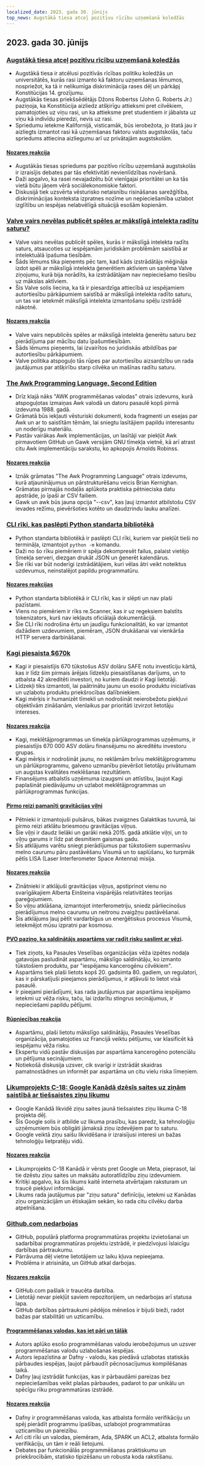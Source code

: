 ```yaml
---
localized_date: 2023. gada 30. jūnijs
top_news: Augstākā tiesa atceļ pozitīvu rīcību uzņemšanā koledžās
---
```


## 2023. gada 30. jūnijs

### [Augstākā tiesa atceļ pozitīvu rīcību uzņemšanā koledžās](https://www.latimes.com/politics/story/2023-06-29/supreme-court-strikes-down-affirmative-action-in-college-admissions)

- Augstākā tiesa ir atcēlusi pozitīvās rīcības politiku koledžās un universitātēs, kurās rasi izmanto kā faktoru uzņemšanas lēmumos, nospriežot, ka tā ir nelikumīga diskriminācija rases dēļ un pārkāpj Konstitūcijas 14. grozījumu.
- Augstākās tiesas priekšsēdētājs Džons Robertss (John G. Roberts Jr.) paziņoja, ka Konstitūcija aizliedz atšķirīgu attieksmi pret cilvēkiem, pamatojoties uz viņu rasi, un ka attieksme pret studentiem ir jābalsta uz viņu kā indivīdu pieredzi, nevis uz rasi.
- Spriedumu ietekme Kalifornijā, visticamāk, būs ierobežota, jo štatā jau ir aizliegts izmantot rasi kā uzņemšanas faktoru valsts augstskolās, taču spriedums attiecina aizliegumu arī uz privātajām augstskolām.

#### [Nozares reakcija](http://news.ycombinator.com/item?id=36520658)

- Augstākās tiesas spriedums par pozitīvo rīcību uzņemšanā augstskolās ir izraisījis debates par tās efektivitāti nevienlīdzības novēršanā.
- Daži apgalvo, ka rasei nevajadzētu būt vienīgajai prioritātei un ka tās vietā būtu jāņem vērā sociālekonomiskie faktori.
- Diskusijā tiek uzsvērta vēsturisko netaisnību risināšanas sarežģītība, diskriminācijas konteksta izpratnes nozīme un nepieciešamība uzlabot izglītību un iespējas nelabvēlīgā situācijā esošām kopienām.

### [Valve vairs nevēlas publicēt spēles ar mākslīgā intelekta radītu saturu?](https://old.reddit.com/r/aigamedev/comments/142j3yt/valve_is_not_willing_to_publish_games_with_ai/)

- Valve vairs nevēlas publicēt spēles, kurās ir mākslīgā intelekta radīts saturs, atsaucoties uz iespējamām juridiskām problēmām saistībā ar intelektuālā īpašuma tiesībām.
- Šāds lēmums tika pieņemts pēc tam, kad kāds izstrādātājs mēģināja izdot spēli ar mākslīgā intelekta ģenerētiem aktīviem un saņēma Valve ziņojumu, kurā bija norādīts, ka izstrādātājam nav nepieciešamo tiesību uz mākslas aktīviem.
- Šis Valve solis liecina, ka tā ir piesardzīga attiecībā uz iespējamiem autortiesību pārkāpumiem saistībā ar mākslīgā intelekta radīto saturu, un tas var ietekmēt mākslīgā intelekta izmantošanu spēļu izstrādē nākotnē.

#### [Nozares reakcija](http://news.ycombinator.com/item?id=36522665)

- Valve vairs nepublicēs spēles ar mākslīgā intelekta ģenerētu saturu bez pierādījuma par mācību datu īpašumtiesībām.
- Šāds lēmums pieņemts, lai izvairītos no juridiskās atbildības par autortiesību pārkāpumiem.
- Valve politika atspoguļo tās rūpes par autortiesību aizsardzību un rada jautājumus par atšķirību starp cilvēka un mašīnas radītu saturu.

### [The Awk Programming Language, Second Edition](https://awk.dev/)

- Drīz klajā nāks "AWK programmēšanas valodas" otrais izdevums, kurā atspoguļotas izmaiņas Awk valodā un datoru pasaulē kopš pirmā izdevuma 1988. gadā.
- Grāmatā būs iekļauti vēsturiski dokumenti, koda fragmenti un esejas par Awk un ar to saistītām tēmām, lai sniegtu lasītājiem papildu interesantu un noderīgu materiālu.
- Pastāv vairākas Awk implementācijas, un lasītāji var piekļūt Awk pirmavotiem GitHub un Gawk versijām GNU tīmekļa vietnē, kā arī atrast citu Awk implementāciju sarakstu, ko apkopojis Arnolds Robinss.

#### [Nozares reakcija](http://news.ycombinator.com/item?id=36517525)

- Iznāk grāmatas "The Awk Programming Language" otrais izdevums, kurā atjauninājumus un pārstrukturēšanu veicis Brian Kernighan.
- Grāmatas pirmajās nodaļās aplūkota praktiska pētnieciska datu apstrāde, jo īpaši ar CSV failiem.
- Gawk un awk būs jauna opcija "--csv", kas ļauj izmantot atbilstošu CSV ievades režīmu, pievēršoties kotēto un daudzrindu lauku analīzei.

### [CLI rīki, kas paslēpti Python standarta bibliotēkā](https://til.simonwillison.net/python/stdlib-cli-tools)

- Python standarta bibliotēkā ir paslēpti CLI rīki, kuriem var piekļūt tieši no termināļa, izmantojot `python -m` komandu.
- Daži no šo rīku piemēriem ir spēja dekompresēt failus, palaist vietējo tīmekļa serveri, diezgan drukāt JSON un ģenerēt kalendārus.
- Šie rīki var būt noderīgi izstrādātājiem, kuri vēlas ātri veikt noteiktus uzdevumus, neinstalējot papildu programmatūru.

#### [Nozares reakcijas](http://news.ycombinator.com/item?id=36515531)

- Python standarta bibliotēkā ir CLI rīki, kas ir slēpti un nav plaši pazīstami.
- Viens no piemēriem ir rīks re.Scanner, kas ir uz regeksiem balstīts tokenizators, kurš nav iekļauts oficiālajā dokumentācijā.
- Šie CLI rīki nodrošina ērtu un jaudīgu funkcionalitāti, ko var izmantot dažādiem uzdevumiem, piemēram, JSON drukāšanai vai vienkārša HTTP servera darbināšanai.

### [Kagi piesaista $670k](https://blog.kagi.com/safe-round)

- Kagi ir piesaistījis 670 tūkstošus ASV dolāru SAFE notu investīciju kārtā, kas ir līdz šim pirmais ārējais līdzekļu piesaistīšanas darījums, un to atbalsta 42 akreditēti investori, no kuriem daudzi ir Kagi lietotāji.
- Līdzekļi tiks izmantoti, lai paātrinātu jaunu un esošo produktu iniciatīvas un uzlabotu produktu priekšrocības dalībniekiem.
- Kagi mērķis ir humanizēt tīmekli un nodrošināt neierobežotu piekļuvi objektīvām zināšanām, vienlaikus par prioritāti izvirzot lietotāju intereses.

#### [Nozares reakcija](http://news.ycombinator.com/item?id=36517149)

- Kagi, meklētājprogrammas un tīmekļa pārlūkprogrammas uzņēmums, ir piesaistījis 670 000 ASV dolāru finansējumu no akreditētu investoru grupas.
- Kagi mērķis ir nodrošināt jaunu, no reklāmām brīvu meklētājprogrammu un pārlūkprogrammu, galveno uzmanību pievēršot lietotāju privātumam un augstas kvalitātes meklēšanas rezultātiem.
- Finansējums atbalstīs uzņēmuma izaugsmi un attīstību, ļaujot Kagi paplašināt piedāvājumu un uzlabot meklētājprogrammas un pārlūkprogrammas funkcijas.

#### [Pirmo reizi pamanīti gravitācijas viļņi](https://www.nature.com/articles/d41586-023-02167-7)

- Pētnieki ir izmantojuši pulsārus, bākas zvaigznes Galaktikas tuvumā, lai pirmo reizi atklātu briesmoņu gravitācijas viļņus.
- Šie viļņi ir daudz lielāki un garāki nekā 2015. gadā atklātie viļņi, un to viļņu garums ir līdz pat desmitiem gaismas gadu.
- Šis atklājums varētu sniegt pierādījumus par tūkstošiem supermasīvu melno caurumu pāru pastāvēšanu Visumā un to saplūšanu, ko turpmāk pētīs LISA (Laser Interferometer Space Antenna) misija.

#### [Nozares reakcija](http://news.ycombinator.com/item?id=36520925)

- Zinātnieki ir atklājuši gravitācijas viļņus, apstiprinot vienu no svarīgākajiem Alberta Einšteina vispārējās relativitātes teorijas pareģojumiem.
- Šo viļņu atklāšana, izmantojot interferometriju, sniedz pārliecinošus pierādījumus melno caurumu un neitronu zvaigžņu pastāvēšanai.
- Šis atklājums ļauj pētīt vardarbīgus un enerģētiskus procesus Visumā, ietekmējot mūsu izpratni par kosmosu.

#### [PVO paziņo, ka saldinātājs aspartāms var radīt risku saslimt ar vēzi](https://www.theguardian.com/society/2023/jun/29/aspartame-artificial-sweetener-possible-cancer-risk-carcinogenic).

- Tiek ziņots, ka Pasaules Veselības organizācijas vēža izpētes nodaļa gatavojas pasludināt aspartāmu, mākslīgo saldinātāju, ko izmanto tūkstošiem produktu, par "iespējamu kancerogēnu cilvēkiem".
- Aspartāms tiek plaši lietots kopš 20. gadsimta 80. gadiem, un regulatori, kas ir pārskatījuši pieejamos pierādījumus, ir atļāvuši to lietot visā pasaulē.
- Ir pieejami pierādījumi, kas rada jautājumus par aspartāma iespējamo ietekmi uz vēža risku, taču, lai izdarītu stingrus secinājumus, ir nepieciešami papildu pētījumi.

#### [Rūpniecības reakcija](http://news.ycombinator.com/item?id=36519942)

- Aspartāmu, plaši lietotu mākslīgo saldinātāju, Pasaules Veselības organizācija, pamatojoties uz Francijā veiktu pētījumu, var klasificēt kā iespējamu vēža risku.
- Ekspertu vidū pastāv diskusijas par aspartāma kancerogēno potenciālu un pētījuma secinājumiem.
- Notiekošā diskusija uzsver, cik svarīgi ir izstrādāt skaidras pamatnostādnes un informēt par aspartāma un citu vielu riska līmeņiem.

### [Likumprojekts C-18: Google Kanādā dzēsīs saites uz ziņām saistībā ar tiešsaistes ziņu likumu](https://www.ctvnews.ca/politics/google-set-to-remove-news-links-in-canada-meta-ends-contract-for-journalism-fellowship-as-bill-c-18-fallout-continues-1.6461557)

- Google Kanādā likvidē ziņu saites jaunā tiešsaistes ziņu likuma C-18 projekta dēļ.
- Šis Google solis ir atbilde uz likuma prasību, kas paredz, ka tehnoloģiju uzņēmumiem būs obligāti jāmaksā ziņu izdevējiem par to saturu.
- Google veiktā ziņu saišu likvidēšana ir izraisījusi interesi un bažas tehnoloģiju lietpratēju vidū.

#### [Nozares reakcija](http://news.ycombinator.com/item?id=36524662)

- Likumprojekts C-18 Kanādā ir vērsts pret Google un Meta, pieprasot, lai tie dzēstu ziņu saites un maksātu autoratlīdzību ziņu izdevumiem.
- Kritiķi apgalvo, ka šis likums kaitē interneta atvērtajam raksturam un traucē piekļuvi informācijai.
- Likums rada jautājumus par "ziņu satura" definīciju, ietekmi uz Kanādas ziņu organizācijām un ētiskajām sekām, ko rada citu cilvēku darba atpelnīšana.

### [Github.com nedarbojas](https://github.com/status)

- GitHub, populārā platforma programmatūras projektu izvietošanai un sadarbībai programmatūras projektu izstrādē, ir piedzīvojusi īslaicīgu darbības pārtraukumu.
- Pārrāvuma dēļ vietne lietotājiem uz laiku kļuva nepieejama.
- Problēma ir atrisināta, un GitHub atkal darbojas.

#### [Nozares reakcija](http://news.ycombinator.com/item?id=36523843)

- GitHub.com pašlaik ir traucēta darbība.
- Lietotāji nevar piekļūt saviem repozitorijiem, un nedarbojas arī statusa lapa.
- GitHub darbības pārtraukumi pēdējos mēnešos ir bijuši bieži, radot bažas par stabilitāti un uzticamību.

#### [Programmēšanas valodas, kas iet pāri un tālāk](https://whileydave.com/2023/06/27/programming-languages-going-above-and-beyond/)

- Autors aplūko esošo programmēšanas valodu ierobežojumus un uzsver programmēšanas valodu uzlabošanas iespējas.
- Autors iepazīstina ar Dafny - valodu, kas piedāvā uzlabotas statiskās pārbaudes iespējas, ļaujot pārbaudīt pēcnosacījumus kompilēšanas laikā.
- Dafny ļauj izstrādāt funkcijas, kas ir pārbaudāmi pareizas bez nepieciešamības veikt plašas pārbaudes, padarot to par unikālu un spēcīgu rīku programmatūras izstrādē.

#### [Nozares reakcija](http://news.ycombinator.com/item?id=36519497)

- Dafny ir programmēšanas valoda, kas atbalsta formālo verifikāciju un spēj pierādīt programmu īpašības, uzlabojot programmatūras uzticamību un pareizību.
- Arī citi rīki un valodas, piemēram, Ada, SPARK un ACL2, atbalsta formālo verifikāciju, un tām ir reāli lietojumi.
- Debates par funkcionālās programmēšanas praktiskumu un priekšrocībām, statisko tipizēšanu un robusta koda rakstīšanu.
